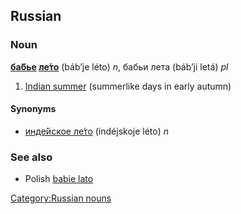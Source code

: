 ==Russian==
===Noun===
'''[[бабий|ба́бье]] [[лето|ле́то]]''' (báb’je léto) ''n'', бабьи лета (báb’ji letá) ''pl''

# [[Indian summer]] (summerlike days in early autumn)

====Synonyms====
*[[индейское лето|инде́йское ле́то]] (indéjskoje léto) ''n''

===See also===
* Polish [[babie lato]]

[[Category:Russian nouns]]